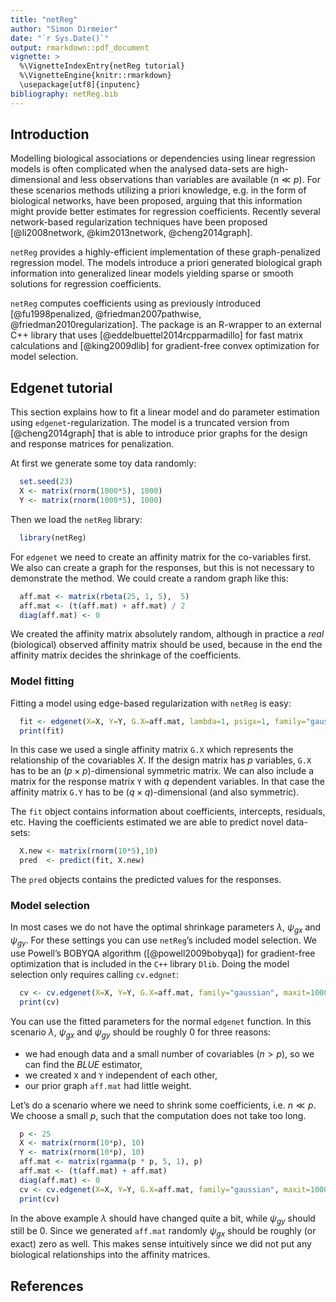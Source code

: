 ```yaml
---
title: "netReg"
author: "Simon Dirmeier"
date: "`r Sys.Date()`"
output: rmarkdown::pdf_document
vignette: >
  %\VignetteIndexEntry{netReg tutorial}
  %\VignetteEngine{knitr::rmarkdown}
  \usepackage[utf8]{inputenc}
bibliography: netReg.bib
---
```


## Introduction

Modelling biological associations or dependencies using linear regression models is often complicated when the analysed data-sets are high-dimensional and less observations than variables are available ($n \ll p$). For these scenarios methods utilizing a priori knowledge, e.g. in the form of biological networks, have been proposed, arguing that this information might provide better estimates for regression coefficients. Recently several network-based regularization techniques have been proposed [@li2008network, @kim2013network, @cheng2014graph].

`netReg` provides a highly-efficient implementation of these graph-penalized regression model. The models introduce a priori generated biological graph information into generalized linear models yielding sparse or smooth solutions for regression coefficients.  

`netReg` computes coefficients using \textit{cyclic coordinate descent} as previously introduced [@fu1998penalized, @friedman2007pathwise, @friedman2010regularization]. The package is an R-wrapper to an external C++ library that uses \texttt{RcppArmadillo} [@eddelbuettel2014rcpparmadillo] for fast matrix calculations and \texttt{dlib} [@king2009dlib] for gradient-free convex optimization for model selection.

## Edgenet tutorial

This section explains how to fit a linear model and do parameter estimation using `edgenet`-regularization. The model is a truncated version from [@cheng2014graph] that is able to introduce prior graphs for the design and response matrices for penalization.

At first we generate some toy data randomly:

```r
  set.seed(23)
  X <- matrix(rnorm(1000*5), 1000)
  Y <- matrix(rnorm(1000*5), 1000)
```

Then we load the `netReg` library:

```r
  library(netReg)
```

For `edgenet` we need to create an affinity matrix for the co-variables first. We also can create a graph for the responses, but this is not necessary to demonstrate the method. We could create a random graph like this:

```r
  aff.mat <- matrix(rbeta(25, 1, 5),  5)
  aff.mat <- (t(aff.mat) + aff.mat) / 2
  diag(aff.mat) <- 0
```

We created the affinity matrix absolutely random, although in practice a *real* (biological) observed affinity matrix should be used, because in the end the affinity matrix decides the shrinkage of the coefficients.

### Model fitting

Fitting a model using edge-based regularization with `netReg` is easy:

```r
  fit <- edgenet(X=X, Y=Y, G.X=aff.mat, lambda=1, psigx=1, family="gaussian")
  print(fit)
```

In this case we used a single affinity matrix `G.X` which represents the relationship of the covariables $\mathit{X}$. If the design matrix has $p$ variables, `G.X` has to be an $(p \times p)$-dimensional symmetric matrix. We can also include a matrix for the response matrix `Y` with $q$ dependent variables. In that case the affinity matrix `G.Y` has to be $(q \times q)$-dimensional (and also symmetric).

The `fit` object contains information about coefficients, intercepts, residuals, etc. Having the coefficients estimated we are able to predict novel data-sets:

```r
  X.new <- matrix(rnorm(10*5),10)
  pred  <- predict(fit, X.new)
```

The `pred` objects contains the predicted values for the responses.

### Model selection

In most cases we do not have the optimal shrinkage parameters $\lambda$, $\psi_{gx}$ and $\psi_{gy}$. For these settings you can use `netReg`'s included model selection.
We use Powell's BOBYQA algorithm ([@powell2009bobyqa]) for gradient-free optimization that is included in the `C++` library `Dlib`. Doing the model selection only requires calling `cv.edgnet`:

```r
  cv <- cv.edgenet(X=X, Y=Y, G.X=aff.mat, family="gaussian", maxit=1000)
  print(cv)
```

You can use the fitted parameters for the normal `edgenet` function. In this scenario $\lambda$, $\psi_{gx}$ and $\psi_{gy}$ should be roughly $0$ for three reasons:

* we had enough data and a small number of covariables ($n > p$), so we can find the *BLUE* estimator,
* we created `X` and `Y` independent of each other,
* our prior graph `aff.mat` had little weight.

Let's do a scenario where we need to shrink some coefficients, i.e. $n \ll p$. We choose a small $p$, such that the computation does not take too long.

```r
  p <- 25
  X <- matrix(rnorm(10*p), 10)
  Y <- matrix(rnorm(10*p), 10)
  aff.mat <- matrix(rgamma(p * p, 5, 1), p)
  aff.mat <- (t(aff.mat) + aff.mat)
  diag(aff.mat) <- 0
  cv <- cv.edgenet(X=X, Y=Y, G.X=aff.mat, family="gaussian", maxit=1000)
  print(cv)
```

In the above example $\lambda$ should have changed quite a bit, while $\psi_{gy}$ should still be $0$. Since we generated `aff.mat` randomly $\psi_{gx}$ should be roughly (or exact) zero as well. This makes sense intuitively since we did not put any biological relationships into the affinity matrices.

## References


